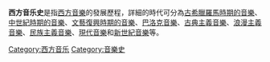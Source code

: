 {{Merge to|音樂史|time=2022-03-21T09:59:10+00:00}}
{{Expand|time=2009-03-22}}
'''西方音乐史'''是指[[西方音樂|西方音樂]]的發展歷程，詳細的時代可分為[[古希臘羅馬時期的音樂|古希臘羅馬時期的音樂]]、[[中世紀時期的音樂|中世紀時期的音樂]]、[[文藝復興時期的音樂|文藝復興時期的音樂]]、[[巴洛克音樂|巴洛克音樂]]、[[古典主義音樂|古典主義音樂]]、[[浪漫主義音樂|浪漫主義音樂]]、[[民族主義音樂|民族主義音樂]]、[[現代音樂|現代音樂]]和[[新世紀音樂|新世紀音樂]]等。

{{Music portal}}

{{音樂小作品}}

[[Category:西方音乐|Category:西方音乐]]
[[Category:音樂史|Category:音樂史]]